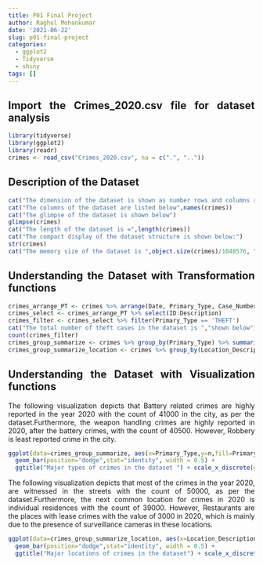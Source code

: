 ```yaml
---
title: P01 Final Project
author: Raghul Mohankumar
date: '2021-06-22'
slug: p01-final-project 
categories:
  - ggplot2
  - Tidyverse
  - shiny
tags: []
---
```

 
<style>
body {
text-align: justify}
</style>

## Import the Crimes_2020.csv file for dataset analysis

```r
library(tidyverse)
library(ggplot2)
library(readr)
crimes <- read_csv("Crimes_2020.csv", na = c(".", ".."))
```

## Description of the Dataset 

```r
cat("The dimension of the dataset is shown as number rows and columns respectively below",dim(crimes))
cat("The columns of the dataset are listed below",names(crimes))
cat("The glimpse of the dataset is shown below")
glimpse(crimes)
cat("The length of the dataset is =",length(crimes))
cat("The compact display of the dataset structure is shown below:")
str(crimes)
cat("The memory size of the dataset is ",object.size(crimes)/1048576, "MegaBytes")
```

## Understanding the Dataset with Transformation functions

```r
crimes_arrange_PT <- crimes %>% arrange(Date, Primary_Type, Case_Number)
crimes_select <- crimes_arrange_PT %>% select(ID:Description)
crimes_filter <- crimes_select %>% filter(Primary_Type == 'THEFT')
cat("The total number of theft cases in the dataset is ","shown below")
count(crimes_filter)
crimes_group_summarize <- crimes %>% group_by(Primary_Type) %>% summarise(n=n()) %>% arrange(desc(n)) %>% top_n(10)
crimes_group_summarize_location <- crimes %>% group_by(Location_Description) %>% summarise(n=n()) %>% arrange(desc(n)) %>% top_n(10)
```

## Understanding the Dataset with Visualization functions

The following visualization depicts that Battery related crimes are highly reported in the year 2020 with the count of 41000 in the city, as per the dataset.Furthermore, the weapon handling crimes are highly reported in 2020, after the battery crimes,  with the count of 40500. However, Robbery is least reported crime in the city.

```r
ggplot(data=crimes_group_summarize, aes(x=Primary_Type,y=n,fill=Primary_Type)) +
  geom_bar(position="dodge",stat="identity", width = 0.5) + 
  ggtitle("Major types of crimes in the dataset ") + scale_x_discrete(guide = guide_axis(n.dodge=3))

```

The following visualization depicts that most of the crimes in the year 2020, are witnessed in the streets with the count of 50000, as per the dataset.Furthermore, the next common location for crimes in 2020 is individual residences with the count of 39000. However, Restaurants are the places with lease crimes with the value of 3000 in 2020, which is mainly due to the presence of surveillance cameras in these locations.


```r

ggplot(data=crimes_group_summarize_location, aes(x=Location_Description,y=n,fill=Location_Description)) +
  geom_bar(position="dodge",stat="identity", width = 0.5) + 
  ggtitle("Major locations of crimes in the dataset") + scale_x_discrete(guide = guide_axis(n.dodge=5))

```
